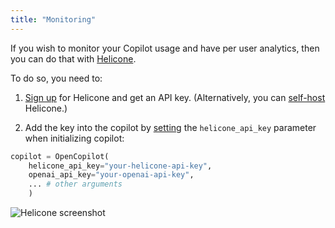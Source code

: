 ```yaml
---
title: "Monitoring"
---
```


If you wish to monitor your Copilot usage and have per user analytics, then you can do that with [Helicone](https://www.helicone.ai/).

To do so, you need to:

1. [Sign up](https://www.helicone.ai/signup) for Helicone and get an API key. (Alternatively, you can [self-host](https://docs.helicone.ai/getting-started/open-source) Helicone.)

1. Add the key into the copilot by [setting](/integrate/configuration) the `helicone_api_key` parameter when initializing copilot:

```python
copilot = OpenCopilot(
    helicone_api_key="your-helicone-api-key",
    openai_api_key="your-openai-api-key",
    ... # other arguments
    )
```

<img className="w-full" src="/images/helicone.png" alt="Helicone screenshot" />